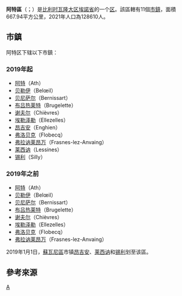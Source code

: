 {{noteTA|G1=比利时地名}}
{{Infobox settlement
| name                    = 阿特区
| native_name             = <small>{{native name|fr|Arrondissement d'Ath}}<br>{{native name|nl|Arrondissement Aat}}</small>
| type                    = {{flag|Belgium}}[[区_(比利时)|行政区]]
| image_skyline           = 
| image_alt               = 
| image_caption           = 
| image_map               = Arrondissement Ath Belgium Map.svg
| mapsize                 = 315
| map_alt                 = 
| map_caption             = 阿特区在[[埃諾省|埃諾省]]的位置
| coordinates             = {{coord|50.6|3.75|region:BE_type:adm3rd|display=inline,title}}
| coor_pinpoint           = 
| coordinates_footnotes   = 
| subdivision_type        = [[世界政區索引|国家]]
| subdivision_name        = {{flag|Belgium}}
| subdivision_type1       = [[大区_(比利时)|大区]]
| subdivision_name1       = {{BE-REG-WAL}}
| subdivision_type2       = [[省_(比利时)|省]]
| subdivision_name2       = {{BE-PROV-HT}}
| parts_type              = [[市镇_(比利时)|市鎮]]数
| parts_style             = para
| p1                      = 11
| established_title       = 
| established_date        = 
| unit_pref               = Metric<!-- or US or UK -->
| area_footnotes          = 
| area_total_km2          = 667.94
| elevation_footnotes     = 
| elevation_m             = 
| population_footnotes    = 
| population_total        = 128610
| population_as_of        = 2021年1月1日
| population_density_km2  = auto
| timezone1               = [[欧洲中部时间|CET]]
| utc_offset1             = +1
| timezone1_DST           = [[欧洲中部夏令时间|CEST]]
| utc_offset1_DST         = +2
| blank_name              = [[NIS编码|NIS编码]]
| blank_info              = 51000
| iso_code                = 
| website                 = <!-- {{URL|example.com}} -->
| footnotes               = 
}}
'''阿特區'''（{{lang-fr|Arrondissement d'Ath}}；{{lang-nl|Arrondissement Aat}}）是[[比利时|比利时]][[瓦隆大区|瓦隆大区]][[埃諾省|埃諾省]]的一个[[区_(比利时)|区]]。該區轄有11個[[市镇_(比利时)|市鎮]]，面積667.94平方公里，2021年人口為128610人。

==市鎮==
阿特区下辖以下市鎮：

=== 2019年起 ===

* [[阿特|阿特]]（Ath）
* [[贝勒伊|贝勒伊]]（Belœil）
* [[贝尼萨尔|贝尼萨尔]]（Bernissart）
* [[布吕热莱特|布吕热莱特]]（Brugelette）
* [[谢夫尔|谢夫尔]]（Chièvres）
* [[埃勒泽勒|埃勒泽勒]]（Ellezelles）
* [[昂吉安|昂吉安]]（Enghien）{{color|green|+}}
* [[弗洛贝克|弗洛贝克]]（Flobecq）
* [[弗拉讷莱昂万|弗拉讷莱昂万]]（Frasnes-lez-Anvaing）
* [[莱西讷|莱西讷]]（Lessines）{{color|green|+}}
* [[锡利|锡利]]（Silly）{{color|green|+}}

=== 2019年之前 ===

* [[阿特|阿特]]（Ath）
* [[贝勒伊|贝勒伊]]（Belœil）
* [[贝尼萨尔|贝尼萨尔]]（Bernissart）
* [[布吕热莱特|布吕热莱特]]（Brugelette）
* [[谢夫尔|谢夫尔]]（Chièvres）
* [[埃勒泽勒|埃勒泽勒]]（Ellezelles）
* [[弗洛贝克|弗洛贝克]]（Flobecq）
* [[弗拉讷莱昂万|弗拉讷莱昂万]]（Frasnes-lez-Anvaing）

2019年1月1日，[[蘇瓦尼區|蘇瓦尼區]]市镇[[昂吉安|昂吉安]]、[[莱西讷|莱西讷]]和[[锡利|锡利]]划至该區。

==參考來源==
{{reflist}}

{{比利时行政区划}}
[[Category:埃诺省的区|A]]
{{Hainaut-geo-stub}}